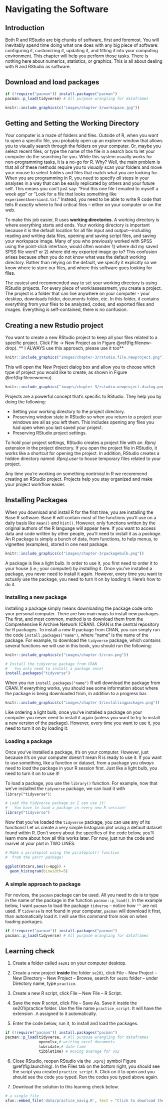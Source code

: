 
# Navigating the Software {#NavigatingTheSoftware}

## Introduction {-}


Both R and RStudio are big chunks of software, first and foremost. You will inevitably spend time doing what one does with any big piece of software: configuring it, customizing it, updating it, and fitting it into your computing environment. This chapter will help you perform those tasks. There is nothing here about numerics, statistics, or graphics. This is all about dealing with R and RStudio as software.

## Download and load packages {-}

```r
if (!require("pacman")) install.packages("pacman")
pacman::p_load(tidyverse) # All purpose wrangling for dataframes

```


```r
knitr::include_graphics(c("images/chapter-3/workspace.jpg"))
```


## Getting and Setting the Working Directory {#NAVIGATE-WORKING-DIRECTORY}

Your computer is a maze of folders and files. Outside of R, when you want to open a specific file, you probably open up an explorer window that allows you to visually search through the folders on your computer. Or, maybe you select recent files, or type the name of the file in a search box to let your computer do the searching for you. While this system usually works for non-programming tasks, it is a no-go for R. Why? Well, the main problem is that all of these methods require you to *visually* scan your folders and move your mouse to select folders and files that match what you are looking for. When you are programming in R, you need to specify *all* steps in your analyses in a way that can be easily replicated by others and your future self. This means you can't just say: "Find this one file I emailed to myself a week ago" or "Look for a file that looks something like `experimentAversion3.txt`." Instead, you need to be able to write R code that tells R *exactly* where to find critical files -- either on your computer or on the web.

To make this job easier, R uses **working directories**. A working directory is where everything starts and ends. Your working directory is important because it is the default location for all file input and output—including reading and writing data files, opening and saving script files, and saving your workspace image. Many of you who previously worked with SPSS using the point-click interface, would often wonder 1) where did my saved SPSS file went? or 2) where did my exported image go to? This confusion arises because often you do not know what was the default working directory. Rather than relying on the default, we specify it explicitly so we know where to store our files, and where this software goes looking for files.


The easiest and recommended way to set your working directory is using RStudio projects. For every piece of work/assessment, you create a project. The project is a folder that can live anywhere on your computer - your desktop, downloads folder, documents folder, etc. In this folder, it contains everything from your files to be analyzed, codes, and exported files and images. Everything is self-contained, there is no confusion.

## Creating a new Rstudio project{#NAVIGATE-PROJECTS}

You want to create a new RStudio project to keep all your files related to a specific project. 
Click File → New Project as in Figure \@ref(fig:filenew-drop). ** I ALWAYS use this approach, please use it too**

```r
knitr::include_graphics("images/chapter-3/rstudio.file.newproject.png")
```

This will open the New Project dialog box and allow you to choose which type of project you would like to create, as shown in Figure \@ref(fig:filenewmenu).

```r
knitr::include_graphics("images/chapter-3/rstudio.newproject.dialog.png")
```

Projects are a powerful concept that's specific to RStudio. They help you by doing the following:

-  Setting your working directory to the project directory.
-  Preserving window state in RStudio so when you return to a project your windows are all as you left them. This includes opening any files you had open when you last saved your project. 
-  Preserving RStudio project settings.

To hold your project settings, RStudio creates a project file with an *.Rproj* extension in the project directory. If you open the project file in RStudio, it works like a shortcut for opening the project. In addition, RStudio creates a hidden directory named *.Rproj.user* to house temporary files related to your project. 

Any time you're working on something nontrivial in R we recommend creating an RStudio project. Projects help you stay organized and make your project workflow easier. 


## Installing Packages {#NAVIGATE-INSTALL-PACKAGE}

When you download and install R for the first time, you are installing the Base R software. Base R will contain most of the functions you'll use on a daily basis like `mean()` and `hist()`. However, only functions written by the original authors of the R language will appear here. If you want to access data and code written by other people, you'll need to install it as a *package*. An R package is simply a bunch of data, from functions, to help menus, to vignettes (examples), stored in one neat package.


```r
knitr::include_graphics(c("images/chapter-3/packagebulb.png"))
```


A package is like a light bulb. In order to use it, you first need to order it to your house (i.e.; your computer) by *installing* it. Once you've installed a package, you never need to install it again. However, every time you want to actually use the package, you need to turn it on  by *loading* it. Here's how to do it.


### Installing a new package

Installing a package simply means downloading the package code onto your personal computer. There are two main ways to install new packages. The first, and most common, method is to download them from the Comprehensive R Archive Network (CRAN). CRAN is the central repository for R packages. To install a new R package from CRAN, you can simply run the code `install.packages("name")`, where "name" is the name of the package. For example, to download the `tidyverse` package, which contains several functions we will use in this book, you should run the following:


```r
knitr::include_graphics(c("images/chapter-3/cran.png"))
```



```r
# Install the tidyverse package from CRAN
#   You only need to install a package once!
install.packages("tidyverse")
```


When you run `install.packages("name")` R will download the package from CRAN. If everything works, you should see some information about where the package is being downloaded from, in addition to a progress bar.

```r
knitr::include_graphics(c("images/chapter-3/installingpackages.png"))
```


Like ordering a light bulb, once you've installed a package on your computer you never need to install it again (unless you want to try to install a new version of the package). However, every time you want to use it, you need to turn it on by loading it.


### Loading a package

Once you've installed a package, it's on your computer. However, just because it's on your computer doesn't mean R is ready to use it. If you want to use something, like a function or dataset, from a package you *always* need to *load* the package in your R session first. Just like a light bulb, you need to turn it on to use it!

To load a package, you use the `library()` function. For example, now that we've installed the `tidyverse` package, we can load it with `library("tidyverse")`:

```r
# Load the tidyverse package so I can use it!
#   You have to load a package in every new R session!
library("tidyverse")
```


Now that you've loaded the `tidyverse` package, you can use any of its functions! Let us create a very simple histogram plot using a default dataset found within R.  Don't worry about the specifics of the code below, you'll learn more about how all this works later. For now, just run the code and marvel at your plot in TWO LINES.

```r
# Make a pirateplot using the pirateplot() function
#  from the yarrr package!

ggplot(mtcars,aes(x=mpg)) + 
  geom_histogram(binwidth=5)
```

### A simple approach to package

For novices, the  `pacman` package can be used. All you need to do is to type in the name of the package in the function `pacman::p_load()`. In the example below, I want `pacman` to load the package `tidverse` -- notice how `""` are not used. If `tidverse` is not found in your computer, `pacman` will download it first, than automatically load it. I will use this command from now on when loading packages.

```r

if (!require("pacman")) install.packages("pacman")
pacman::p_load(tidyverse) # All purpose wrangling for dataframes

```

## Learning check {#NAVIGATE-LEARNING-CHECK}


1. Create a folder called `se201` on your computer desktop.

2. Create a new project **inside** the folder `se201`, click File -- New Project -- New Directory -- New Project -- Browse, search for `se201` folder -- under Directory name, type `practice`.

3. Create a new R script, click File -- New File -- R Script.

4. Save the new R script, click File -- Save As. Save it inside the se201/practice folder. Use the file name `practice_script`. It will have the extension `.R` assigned to it automatically.

5. Enter the code below, run it, to install and load the packages.

```r

if (!require("pacman")) install.packages("pacman")
pacman::p_load(tidyverse, # All purpose wrangling for dataframes
               openxlsx,# writing excel documents
               lubridate,# date-time 
               tibbletime) # moving average for vo2

```

6. Close RStudio, reopen RStudio via the `.Rproj` symbol Figure \@ref(fig:launching). In the Files tab on the bottom right, you should see the script you created `practice_script.R`. Click on it to open and you should see the code you typed. Run the codes you typed above again.

7. Download the solution to this learning check below.

```r
# a single file
xfun::embed_file('data/practice_navig.R', text = "Click to download the solution")
```